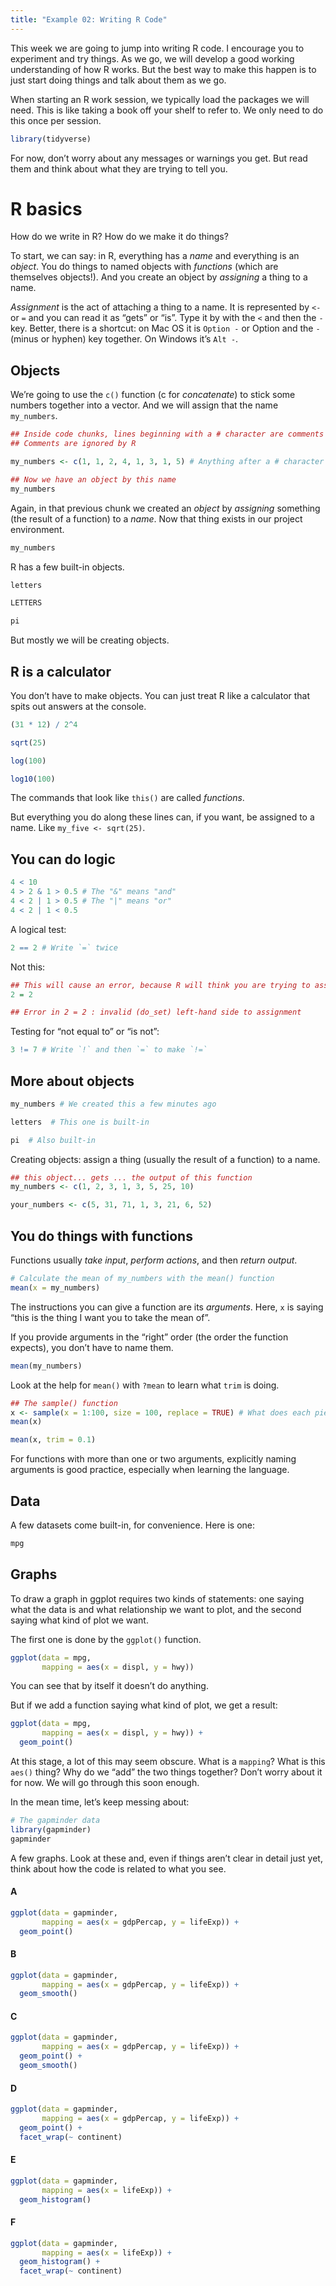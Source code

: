 ```yaml
---
title: "Example 02: Writing R Code"
---
```


This week we are going to jump into writing R code. I encourage you to experiment and try things. As we go, we will develop a good working understanding of how R works. But the best way to make this happen is to just start doing things and talk about them as we go.

When starting an R work session, we typically load the packages we will need. This is like taking a book off your shelf to refer to. We only need to do this once per session. 

```r
library(tidyverse)
```


For now, don't worry about any messages or warnings you get. But read them and think about what they are trying to tell you.

# R basics

How do we write in R? How do we make it do things?

To start, we can say: in R, everything has a _name_ and everything is an _object_. You do things to named objects with _functions_ (which are themselves objects!). And you create an object by _assigning_ a thing to a name. 

_Assignment_ is the act of attaching a thing to a name. It is represented by `<-` or `=` and you can read it as "gets" or "is". Type it by with the `<` and then the `-` key. Better, there is a shortcut: on Mac OS it is `Option -` or Option and the `-` (minus or hyphen) key together. On Windows it's `Alt -`. 

## Objects

We're going to use the `c()` function (c for _concatenate_) to stick some numbers together into a vector. And we will assign that the name `my_numbers`. 

```r
## Inside code chunks, lines beginning with a # character are comments
## Comments are ignored by R

my_numbers <- c(1, 1, 2, 4, 1, 3, 1, 5) # Anything after a # character is ignored as well

## Now we have an object by this name
my_numbers 
```

Again, in that previous chunk we created an _object_ by _assigning_ something (the result of a function) to a _name_. Now that thing exists in our project environment. 


```r
my_numbers
```


R has a few built-in objects.

```r
letters
```

```r
LETTERS
```

```r
pi
```

But mostly we will be creating objects.

## R is a calculator

You don't have to make objects. You can just treat R like a calculator that spits out answers at the console. 

```r
(31 * 12) / 2^4
```

```r
sqrt(25)
```



```r
log(100)
```

```r
log10(100)
```


The commands that look like `this()` are called _functions_.

But everything you do along these lines  can, if you want, be assigned to a name. Like `my_five <- sqrt(25)`. 

## You can do logic

```r

4 < 10
4 > 2 & 1 > 0.5 # The "&" means "and"
4 < 2 | 1 > 0.5 # The "|" means "or"
4 < 2 | 1 < 0.5
```

A logical test:

```r
2 == 2 # Write `=` twice
```

Not this:

```r
## This will cause an error, because R will think you are trying to assign a value
2 = 2

## Error in 2 = 2 : invalid (do_set) left-hand side to assignment
```

Testing for "not equal to" or "is not":

```r
3 != 7 # Write `!` and then `=` to make `!=`
```

## More about objects

```r
my_numbers # We created this a few minutes ago

letters  # This one is built-in

pi  # Also built-in

```

Creating objects: assign a thing (usually the result of a function) to a name. 

```r
## this object... gets ... the output of this function
my_numbers <- c(1, 2, 3, 1, 3, 5, 25, 10)

your_numbers <- c(5, 31, 71, 1, 3, 21, 6, 52)

```

## You do things with functions

Functions usually _take input_, _perform actions_, and then _return output_.  

```r
# Calculate the mean of my_numbers with the mean() function
mean(x = my_numbers)
```

The instructions you can give a function are its _arguments_. Here, `x` is saying "this is the thing I want you to take the mean of". 

If you provide arguments in the "right" order (the order the function expects), you don't have to name them.

```r
mean(my_numbers)
```

Look at the help for `mean()` with `?mean` to learn what `trim` is doing. 

```r
## The sample() function 
x <- sample(x = 1:100, size = 100, replace = TRUE) # What does each piece do here?
mean(x)

mean(x, trim = 0.1) 
```

For functions with more than one or two arguments, explicitly naming arguments is good practice, especially when learning the language.

## Data 

A few datasets come built-in, for convenience. Here is one:

```r
mpg
```


## Graphs

To draw a graph in ggplot requires two kinds of statements: one saying what the data is and what relationship we want to plot, and the second saying what kind of plot we want. 

The first one is done by the `ggplot()` function. 

```r
ggplot(data = mpg, 
       mapping = aes(x = displ, y = hwy))
```

You can see that by itself it doesn't do anything. 

But if we add a function saying what kind of plot, we get a result:

```r
ggplot(data = mpg, 
       mapping = aes(x = displ, y = hwy)) +
  geom_point()
```

At this stage, a lot of this may seem obscure. What is a `mapping`? What is this `aes()` thing? Why do we "add" the two things together? Don't worry about it for now. We will go through this soon enough. 

In the mean time, let's keep messing about:

```r
# The gapminder data
library(gapminder)
gapminder

```

A few graphs. Look at these and, even if things aren't clear in detail just yet, think about how the code is related to what you see.

#### A

```r
ggplot(data = gapminder, 
       mapping = aes(x = gdpPercap, y = lifeExp)) +
  geom_point()
```

#### B

```r
ggplot(data = gapminder, 
       mapping = aes(x = gdpPercap, y = lifeExp)) +
  geom_smooth()
```

#### C

```r
ggplot(data = gapminder, 
       mapping = aes(x = gdpPercap, y = lifeExp)) +
  geom_point() + 
  geom_smooth()
```

#### D

```r
ggplot(data = gapminder, 
       mapping = aes(x = gdpPercap, y = lifeExp)) +
  geom_point() + 
  facet_wrap(~ continent)
```

#### E

```r
ggplot(data = gapminder, 
       mapping = aes(x = lifeExp)) +
  geom_histogram() 
```

#### F

```r
ggplot(data = gapminder, 
       mapping = aes(x = lifeExp)) +
  geom_histogram() +
  facet_wrap(~ continent)
```

